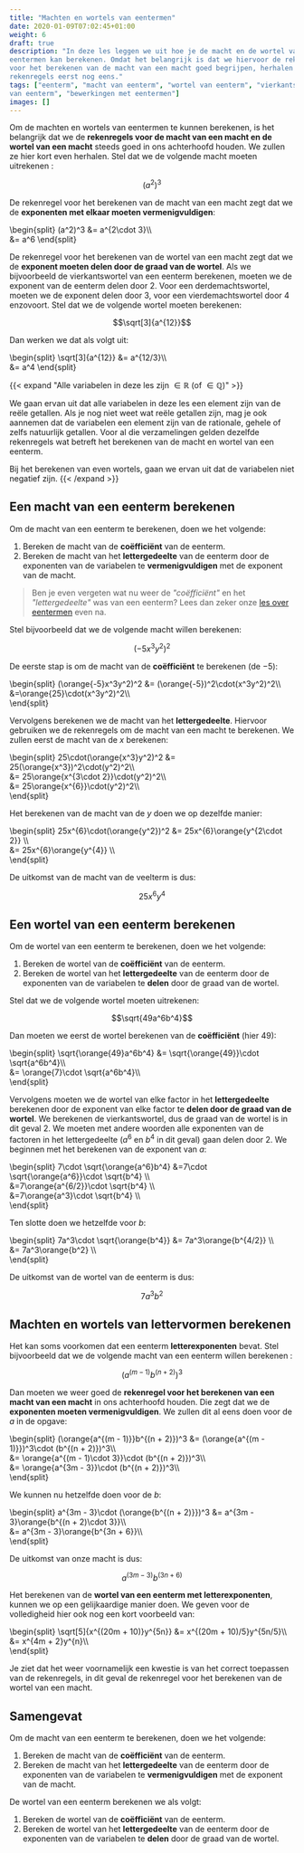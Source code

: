 ```yaml
---
title: "Machten en wortels van eentermen"
date: 2020-01-09T07:02:45+01:00
weight: 6
draft: true
description: "In deze les leggen we uit hoe je de macht en de wortel van
eentermen kan berekenen. Omdat het belangrijk is dat we hiervoor de rekenregels
voor het berekenen van de macht van een macht goed begrijpen, herhalen we die
rekenregels eerst nog eens."
tags: ["eenterm", "macht van eenterm", "wortel van eenterm", "vierkantswortel
van eenterm", "bewerkingen met eentermen"]
images: []
---
```


Om de machten en wortels van eentermen te kunnen berekenen, is het belangrijk
dat we de **rekenregels voor de macht van een macht en de wortel van een
macht** steeds goed in ons achterhoofd houden. We zullen ze hier kort even
herhalen. Stel dat we de volgende macht moeten uitrekenen <Mute text="(waarbij
$a \in \mathbb{R}$)" />:

$$(a^2)^3$$

De rekenregel voor het berekenen van de macht van een macht zegt dat we de
**exponenten met elkaar moeten vermenigvuldigen**:

\begin{split}
(a^2)^3 &= a^{2\cdot 3}\\\\\
 &= a^6
\end{split}

De rekenregel voor het berekenen van de wortel van een macht zegt dat we de
**exponent moeten delen door de graad van de wortel**. Als we bijvoorbeeld de
vierkantswortel van een eenterm berekenen, moeten we de exponent van de
eenterm delen door $2$. Voor een derdemachtswortel, moeten we de exponent delen
door $3$, voor een vierdemachtswortel door $4$ enzovoort. Stel dat we de
volgende wortel moeten berekenen:

$$\sqrt[3]{a^{12}}$$

Dan werken we dat als volgt uit:

\begin{split}
\sqrt[3]{a^{12}} &= a^{12/3}\\\\\
 &= a^4
\end{split}

{{< expand "Alle variabelen in deze les zijn $\in \mathbb{R}$ (of $\in \mathbb{Q}$)" >}}

We gaan ervan uit dat alle variabelen in deze les een element zijn van de reële
getallen. Als je nog niet weet wat reële getallen zijn, mag je ook aannemen
dat de variabelen een element zijn van de rationale, gehele of zelfs natuurlijk
getallen. Voor al die verzamelingen gelden dezelfde rekenregels wat
betreft het berekenen van de macht en wortel van een eenterm.

Bij het berekenen van even wortels, gaan we ervan uit dat de variabelen niet
negatief zijn.
{{< /expand >}}

## Een macht van een eenterm berekenen

Om de macht van een eenterm te berekenen, doen we het volgende:

1. Bereken de macht van de **coëfficiënt** van de eenterm.
2. Bereken de macht van het **lettergedeelte** van de eenterm door de
   exponenten van de variabelen te **vermenigvuldigen** met de exponent van de
   macht.

> Ben je even vergeten wat nu weer de _"coëfficiënt"_ en het _"lettergedeelte"_
> was van een eenterm? Lees dan zeker onze [les over
> eentermen](../eentermen/eenterm) even na.

Stel bijvoorbeeld dat we de volgende macht willen berekenen:

$$(-5x^3y^2)^2$$

De eerste stap is om de macht van de **coëfficiënt** te berekenen (de $-5$):

\begin{split}
(\orange{-5}x^3y^2)^2 &= (\orange{-5})^2\cdot(x^3y^2)^2\\\\\
 &=\orange{25}\cdot(x^3y^2)^2\\\\\
\end{split}

Vervolgens berekenen we de macht van het **lettergedeelte**. Hiervoor gebruiken
we de rekenregels om de macht van een macht te berekenen. We zullen eerst de
macht van de $x$ berekenen:

\begin{split}
25\cdot(\orange{x^3}y^2)^2
&= 25(\orange{x^3})^2\cdot(y^2)^2\\\\\
 &= 25\orange{x^{3\cdot 2}}\cdot(y^2)^2\\\\\
 &= 25\orange{x^{6}}\cdot(y^2)^2\\\\\
\end{split}

Het berekenen van de macht van de $y$ doen we op dezelfde manier:

\begin{split}
25x^{6}\cdot(\orange{y^2})^2
&= 25x^{6}\orange{y^{2\cdot 2}} \\\\\
 &= 25x^{6}\orange{y^{4}} \\\\\
\end{split}

De uitkomst van de macht van de veelterm is dus:

$$25x^6y^4$$

## Een wortel van een eenterm berekenen

Om de wortel van een eenterm te berekenen, doen we het volgende:

1. Bereken de wortel van de **coëfficiënt** van de eenterm.
2. Bereken de wortel van het **lettergedeelte** van de eenterm door de
   exponenten van de variabelen te **delen** door de graad van de
   wortel.

Stel dat we de volgende wortel moeten uitrekenen:

$$\sqrt{49a^6b^4}$$

Dan moeten we eerst de wortel berekenen van de **coëfficiënt** (hier $49$):

\begin{split}
\sqrt{\orange{49}a^6b^4}
&= \sqrt{\orange{49}}\cdot \sqrt{a^6b^4}\\\\\
 &= \orange{7}\cdot \sqrt{a^6b^4}\\\\\
\end{split}

Vervolgens moeten we de wortel van elke factor in het **lettergedeelte**
berekenen door de exponent van elke factor te **delen door de graad van de
wortel**. We berekenen de vierkantswortel, dus de graad van de wortel is in dit
geval $2$. We moeten met andere woorden alle exponenten van de factoren in het
lettergedeelte ($a^6$ en $b^4$ in dit geval) gaan delen door $2$. We beginnen
met het berekenen van de exponent van $a$:

\begin{split}
7\cdot \sqrt{\orange{a^6}b^4}
&=7\cdot \sqrt{\orange{a^6}}\cdot \sqrt{b^4} \\\\\
 &=7\orange{a^{6/2}}\cdot \sqrt{b^4} \\\\\
 &=7\orange{a^3}\cdot \sqrt{b^4} \\\\\
\end{split}

Ten slotte doen we hetzelfde voor $b$:

\begin{split}
7a^3\cdot \sqrt{\orange{b^4}}
&= 7a^3\orange{b^{4/2}} \\\\\
 &= 7a^3\orange{b^2} \\\\\
\end{split}

De uitkomst van de wortel van de eenterm is dus:

$$7a^3b^2$$

## Machten en wortels van lettervormen berekenen

Het kan soms voorkomen dat een eenterm **letterexponenten** bevat. Stel
bijvoorbeeld dat we de volgende macht van een eenterm willen berekenen <Mute
text="($m, n \in \mathbb{Z}$)" />:

$$(a^{(m - 1)}b^{(n + 2)})^3$$

Dan moeten we weer goed de **rekenregel voor het berekenen van een macht van
een macht** in ons achterhoofd houden. Die zegt dat we de **exponenten moeten
vermenigvuldigen**. We zullen dit al eens doen voor de $a$ in de opgave:

\begin{split}
(\orange{a^{(m - 1)}}b^{(n + 2)})^3
&= (\orange{a^{(m - 1)}})^3\cdot (b^{(n + 2)})^3\\\\\
 &= \orange{a^{(m - 1)\cdot 3}}\cdot (b^{(n + 2)})^3\\\\\
 &= \orange{a^{3m - 3}}\cdot (b^{(n + 2)})^3\\\\\
\end{split}

We kunnen nu hetzelfde doen voor de $b$:

\begin{split}
a^{3m - 3}\cdot (\orange{b^{(n + 2)}})^3
&= a^{3m - 3}\orange{b^{(n + 2)\cdot 3}}\\\\\
 &= a^{3m - 3}\orange{b^{3n + 6}}\\\\\
\end{split}

De uitkomst van onze macht is dus:

$$a^{(3m - 3)}b^{(3n + 6)}$$

Het berekenen van de **wortel van een eenterm met letterexponenten**, kunnen we
op een gelijkaardige manier doen. We geven voor de volledigheid hier ook nog
een kort voorbeeld van:

\begin{split}
\sqrt[5]{x^{(20m + 10)}y^{5n}}
&= x^{(20m + 10)/5}y^{5n/5}\\\\\
 &= x^{4m + 2}y^{n}\\\\\
\end{split}

Je ziet dat het weer voornamelijk een kwestie is van het correct toepassen van
de rekenregels, in dit geval de rekenregel voor het berekenen van de wortel van
een macht.

## Samengevat

<Attention title="De macht van een eenterm berekenen">

Om de macht van een eenterm te berekenen, doen we het volgende:

1. Bereken de macht van de **coëfficiënt** van de eenterm.
2. Bereken de macht van het **lettergedeelte** van de eenterm door de
   exponenten van de variabelen te **vermenigvuldigen** met de exponent van de
   macht.
   </Attention>

<Attention title="De wortel van een eenterm berekenen">

De wortel van een eenterm berekenen we als volgt:

1. Bereken de wortel van de **coëfficiënt** van de eenterm.
2. Bereken de wortel van het **lettergedeelte** van de eenterm door de
   exponenten van de variabelen te **delen** door de graad van de
   wortel.
   </Attention>
